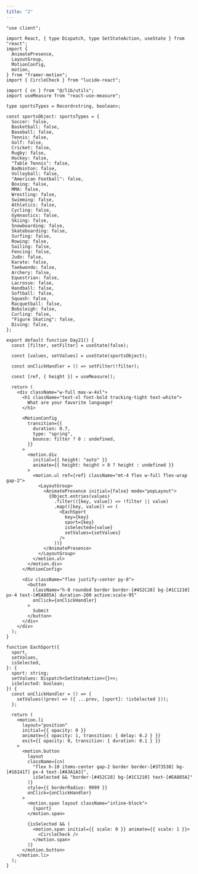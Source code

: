 ```yaml
---
title: "2"
---
```


<ComponentPreview name="2" className="bg-black" />

<CodePreview>

```tsx showLineNumbers
"use client";

import React, { type Dispatch, type SetStateAction, useState } from "react";
import {
  AnimatePresence,
  LayoutGroup,
  MotionConfig,
  motion,
} from "framer-motion";
import { CircleCheck } from "lucide-react";

import { cn } from "@/lib/utils";
import useMeasure from "react-use-measure";

type sportsTypes = Record<string, boolean>;

const sportsObject: sportsTypes = {
  Soccer: false,
  Basketball: false,
  Baseball: false,
  Tennis: false,
  Golf: false,
  Cricket: false,
  Rugby: false,
  Hockey: false,
  "Table Tennis": false,
  Badminton: false,
  Volleyball: false,
  "American Football": false,
  Boxing: false,
  MMA: false,
  Wrestling: false,
  Swimming: false,
  Athletics: false,
  Cycling: false,
  Gymnastics: false,
  Skiing: false,
  Snowboarding: false,
  Skateboarding: false,
  Surfing: false,
  Rowing: false,
  Sailing: false,
  Fencing: false,
  Judo: false,
  Karate: false,
  Taekwondo: false,
  Archery: false,
  Equestrian: false,
  Lacrosse: false,
  Handball: false,
  Softball: false,
  Squash: false,
  Racquetball: false,
  Bobsleigh: false,
  Curling: false,
  "Figure Skating": false,
  Diving: false,
};

export default function Day21() {
  const [filter, setFilter] = useState(false);

  const [values, setValues] = useState(sportsObject);

  const onClickHandler = () => setFilter(!filter);

  const [ref, { height }] = useMeasure();

  return (
    <div className="w-full max-w-4xl">
      <h1 className="text-xl font-bold tracking-tight text-white">
        What are your favorite language?
      </h1>

      <MotionConfig
        transition={{
          duration: 0.7,
          type: "spring",
          bounce: filter ? 0 : undefined,
        }}
      >
        <motion.div
          initial={{ height: "auto" }}
          animate={{ height: height > 0 ? height : undefined }}
        >
          <motion.ul ref={ref} className="mt-4 flex w-full flex-wrap gap-2">
            <LayoutGroup>
              <AnimatePresence initial={false} mode="popLayout">
                {Object.entries(values)
                  .filter(([key, value]) => !filter || value)
                  .map(([key, value]) => (
                    <EachSport
                      key={key}
                      sport={key}
                      isSelected={value}
                      setValues={setValues}
                    />
                  ))}
              </AnimatePresence>
            </LayoutGroup>
          </motion.ul>
        </motion.div>
      </MotionConfig>

      <div className="flex justify-center py-8">
        <button
          className="h-8 rounded border border-[#452C28] bg-[#1C1210] px-4 text-[#EA885A] duration-200 active:scale-95"
          onClick={onClickHandler}
        >
          Submit
        </button>
      </div>
    </div>
  );
}

function EachSport({
  sport,
  setValues,
  isSelected,
}: {
  sport: string;
  setValues: Dispatch<SetStateAction<{}>>;
  isSelected: boolean;
}) {
  const onClickHandler = () => {
    setValues((prev) => ({ ...prev, [sport]: !isSelected }));
  };

  return (
    <motion.li
      layout="position"
      initial={{ opacity: 0 }}
      animate={{ opacity: 1, transition: { delay: 0.2 } }}
      exit={{ opacity: 0, transition: { duration: 0.1 } }}
    >
      <motion.button
        layout
        className={cn(
          "flex h-10 items-center gap-2 border border-[#373538] bg-[#161417] px-4 text-[#A3A1A3]",
          isSelected && "border-[#452C28] bg-[#1C1210] text-[#EA885A]"
        )}
        style={{ borderRadius: 9999 }}
        onClick={onClickHandler}
      >
        <motion.span layout className="inline-block">
          {sport}
        </motion.span>

        {isSelected && (
          <motion.span initial={{ scale: 0 }} animate={{ scale: 1 }}>
            <CircleCheck />
          </motion.span>
        )}
      </motion.button>
    </motion.li>
  );
}
```

</CodePreview>
